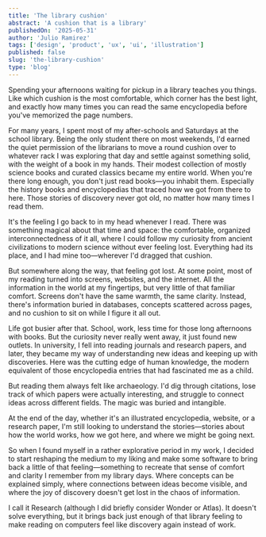 ```yaml
---
title: 'The library cushion'
abstract: 'A cushion that is a library'
publishedOn: '2025-05-31'
author: 'Julio Ramirez'
tags: ['design', 'product', 'ux', 'ui', 'illustration']
published: false
slug: 'the-library-cushion'
type: 'blog'
---
```


Spending your afternoons waiting for pickup in a library teaches you things. Like which cushion is the most comfortable, which corner has the best light, and exactly how many times you can read the same encyclopedia before you've memorized the page numbers.

For many years, I spent most of my after-schools and Saturdays at the school library. Being the only student there on most weekends, I'd earned the quiet permission of the librarians to move a round cushion over to whatever rack I was exploring that day and settle against something solid, with the weight of a book in my hands. Their modest collection of mostly science books and curated classics became my entire world. When you're there long enough, you don't just read books—you inhabit them. Especially the history books and encyclopedias that traced how we got from there to here. Those stories of discovery never got old, no matter how many times I read them.

It's the feeling I go back to in my head whenever I read. There was something magical about that time and space: the comfortable, organized interconnectedness of it all, where I could follow my curiosity from ancient civilizations to modern science without ever feeling lost. Everything had its place, and I had mine too—wherever I'd dragged that cushion.

But somewhere along the way, that feeling got lost. At some point, most of my reading turned into screens, websites, and the internet. All the information in the world at my fingertips, but very little of that familiar comfort. Screens don't have the same warmth, the same clarity. Instead, there's information buried in databases, concepts scattered across pages, and no cushion to sit on while I figure it all out.

Life got busier after that. School, work, less time for those long afternoons with books. But the curiosity never really went away, it just found new outlets. In university, I fell into reading journals and research papers, and later, they became my way of understanding new ideas and keeping up with discoveries. Here was the cutting edge of human knowledge, the modern equivalent of those encyclopedia entries that had fascinated me as a child.

But reading them always felt like archaeology. I'd dig through citations, lose track of which papers were actually interesting, and struggle to connect ideas across different fields. The magic was buried and intangible.

At the end of the day, whether it's an illustrated encyclopedia, website, or a research paper, I'm still looking to understand the stories—stories about how the world works, how we got here, and where we might be going next.

So when I found myself in a rather explorative period in my work, I decided to start reshaping the medium to my liking and make some software to bring back a little of that feeling—something to recreate that sense of comfort and clarity I remember from my library days. Where concepts can be explained simply, where connections between ideas become visible, and where the joy of discovery doesn't get lost in the chaos of information.

<ImagePost src="/images/blog/the-library-cushion/research-1.png" alt="Research" width={1000} height={1000} />

I call it Research (although I did briefly consider Wonder or Atlas). It doesn't solve everything, but it brings back just enough of that library feeling to make reading on computers feel like discovery again instead of work.

